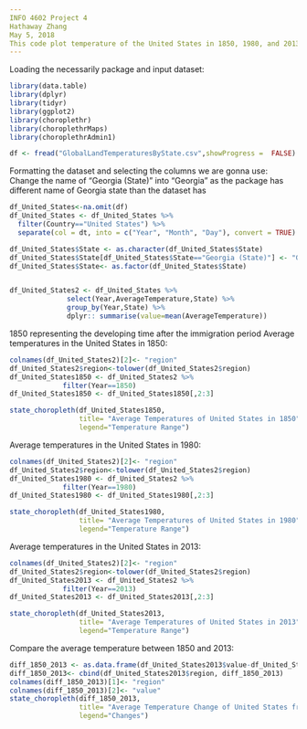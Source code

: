 ```yaml
---
INFO 4602 Project 4
Hathaway Zhang
May 5, 2018
This code plot temperature of the United States in 1850, 1980, and 2013.
---
```

Loading the necessarily package and input dataset:
```r

library(data.table)
library(dplyr)
library(tidyr)
library(ggplot2)
library(choroplethr)
library(choroplethrMaps)
library(choroplethrAdmin1)

df <- fread("GlobalLandTemperaturesByState.csv",showProgress =  FALSE)

```

Formatting the dataset and selecting the columns we are gonna use:
Change the name of "Georgia (State)" into "Georgia" as the package has different name of Georgia state than the dataset has
```r
df_United_States<-na.omit(df)
df_United_States <- df_United_States %>%
  filter(Country=="United States") %>%
  separate(col = dt, into = c("Year", "Month", "Day"), convert = TRUE)

df_United_States$State <- as.character(df_United_States$State)
df_United_States$State[df_United_States$State=="Georgia (State)"] <- "Georgia"
df_United_States$State<- as.factor(df_United_States$State)


df_United_States2 <- df_United_States %>%
              select(Year,AverageTemperature,State) %>%
              group_by(Year,State) %>%
              dplyr:: summarise(value=mean(AverageTemperature))
```

1850 representing the developing time after the immigration period
Average temperatures in the United States in 1850:
```r
colnames(df_United_States2)[2]<- "region"
df_United_States2$region<-tolower(df_United_States2$region)
df_United_States1850 <- df_United_States2 %>%
             filter(Year==1850)
df_United_States1850 <- df_United_States1850[,2:3]

state_choropleth(df_United_States1850,
                 title= "Average Temperatures of United States in 1850",
                 legend="Temperature Range")
```

Average temperatures in the United States in 1980:
```r
colnames(df_United_States2)[2]<- "region"
df_United_States2$region<-tolower(df_United_States2$region)
df_United_States1980 <- df_United_States2 %>%
             filter(Year==1980)
df_United_States1980 <- df_United_States1980[,2:3]

state_choropleth(df_United_States1980,
                 title= "Average Temperatures of United States in 1980",
                 legend="Temperature Range")
```

Average temperatures in the United States in 2013:
```r
colnames(df_United_States2)[2]<- "region"
df_United_States2$region<-tolower(df_United_States2$region)
df_United_States2013 <- df_United_States2 %>%
             filter(Year==2013)
df_United_States2013 <- df_United_States2013[,2:3]

state_choropleth(df_United_States2013,
                 title= "Average Temperatures of United States in 2013",
                 legend="Temperature Range")
```

Compare the average temperature between 1850 and 2013:
```r
diff_1850_2013 <- as.data.frame(df_United_States2013$value-df_United_States1850$value)
diff_1850_2013<- cbind(df_United_States2013$region, diff_1850_2013)
colnames(diff_1850_2013)[1]<- "region"
colnames(diff_1850_2013)[2]<- "value"
state_choropleth(diff_1850_2013,
                 title= "Average Temperature Change of United States from 1949 to 2013",
                 legend="Changes")
```
